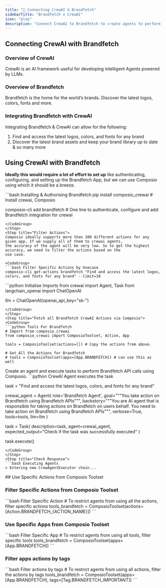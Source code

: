 ```yaml
---
title: "🚀 Connecting CrewAI & Brandfetch"
sidebarTitle: "Brandfetch x CrewAI"
icon: "play"
description: "Connect CrewAI to Brandfetch to create agents to perform tasks using natural language"
---
```


## Connecting CrewAI with Brandfetch

### Overview of CrewAI

CrewAI is an AI framework useful for developing intelligent Agents powered by LLMs.

### Overview of Brandfetch

Brandfetch is the home for the world’s brands. Discover the latest logos, colors, fonts and more.

### Integrating Brandfetch with CrewAI

Integrating Brandfetch & CrewAI can allow for the following:

1. Find and access the latest logos, colors, and fonts for any brand
2. Discover the latest brand assets and keep your brand library up to date
& so many more

## Using CrewAI with Brandfetch

<Steps>
<Step title="Setting Up the Environment">

**Ideally this would require a lot of effort to set up** like authenticating, configuring, and setting up the Brandfetch App, but we can use Composio using which it should be a breeze.

<CodeGroup>
```bash Installing & Authorising Brandfetch
pip install composio_crewai # Install crewai, Composio 

composio-cli add brandfetch # One line to authenticate, configure and add Brandfetch integration for crewai
```
</CodeGroup>
</Step>
<Step title="Filter Actions">
Composio ideally supports more than 100 different actions for any given app. If we supply all of them to crewai agents, 
the accuracy of the agent will be very low. So to get the highest accuracy, we need to filter the actions based on the 
use case.

<CodeGroup>
```bash Filter Specific Actions by Usecase
composio-cli get-actions brandfetch "Find and access the latest logos, colors, and fonts for any brand" --limit=10
```
</CodeGroup>

</Step>
<Step title="Import Base Packages">

<CodeGroup>
```python Initialise Imports
from crewai import Agent, Task
from langchain_openai import ChatOpenAI

llm = ChatOpenAI(openai_api_key="sk-<OPENAI KEY>")
```
</CodeGroup>
</Step>
<Step title="Fetch all Brandfetch CrewAI Actions via Composio">
<CodeGroup>
```python Tools For Brandfetch
# Import from composio_crewai
from composio_crewai import ComposioToolset, Action, App

tools = ComposioToolset(actions=[]) # Copy the actions from above. 

# Get All the Actions for Brandfetch
# tools = ComposioToolset(apps=[App.BRANDFETCH]) # can use this as well
```
</CodeGroup>
</Step>
<Step title="Execute the Agent">
Create an agent and execute tasks to perform Brandfetch API calls using Composio. 
<CodeGroup>
```python CrewAI Agent executes the task

task = "Find and access the latest logos, colors, and fonts for any brand"

crewai_agent = Agent(
    role='Brandfetch Agent',
    goal="""You take action on Brandfetch using Brandfetch APIs""",
    backstory="""You are AI agent that is responsible for taking actions on Brandfetch on users behalf. You need to take action on Brandfetch using Brandfetch APIs""",
    verbose=True,
    tools=tools,
    llm=llm
)

task = Task(
    description=task,
    agent=crewai_agent,
    expected_output="Check if the task was successfully executed"
)

task.execute()
```
</CodeGroup>
</Step>
<Step title="Check Response">
```bash Executing Agents
> Entering new CrewAgentExecutor chain...
```
</Step>
</Steps>
## Use Specific Actions from Composio Toolset

### Filter Specific Actions from Composio Toolset

<CodeGroup>
```bash Filter Specific Action
# To restrict agents from using all the actions, filter specific actions
tools_brandfetch = ComposioToolset(actions=[Action.BRANDFETCH_{ACTION_NAME}])
```
</CodeGroup>

### Use Specific Apps from Composio Toolset
<CodeGroup>
```bash Filter Specific App
# To restrict agents from using all tools, filter specific tools
tools_brandfetch = ComposioToolset(apps=[App.BRANDFETCH])
```
</CodeGroup>

### Filter apps actions by tags 
<CodeGroup>
```bash Filter actions by tags
# To restrict agents from using all actions, filter the actions by tags
tools_brandfetch = ComposioToolset(apps=[App.BRANDFETCH], tags=[Tag.BRANDFETCH_IMPORTANT])
```
</CodeGroup>